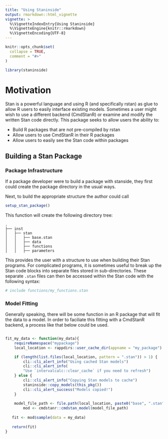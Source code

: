 ```yaml
---
title: "Using Staninside"
output: rmarkdown::html_vignette
vignette: >
  %\VignetteIndexEntry{Using Staninside}
  %\VignetteEngine{knitr::rmarkdown}
  %\VignetteEncoding{UTF-8}
---
```


```r
knitr::opts_chunk$set(
  collapse = TRUE,
  comment = "#>"
)
```

```r
library(staninside)
```

# Motivation

Stan is a powerful language and using R (and specifically rstan) as glue to allow R users to easily interface existing models.
Sometimes a user might wish to use a different backend (CmdStanR) or examine and modify the written Stan code directly.
This package seeks to allow users the ability to:

* Build R packages that are not pre-compiled by rstan
* Allow users to use CmdStanR in their R packages
* Allow users to easily see the Stan code within packages

## Building a Stan Package

### Package Infrastructure

If a package developer were to build a package with stanside, they first could create the package directory in the usual ways.

Next, to build the appropriate structure the author could call

```r
setup_stan_package()
```

This function will create the following directory tree:

```
.
├── inst
│   ├── stan
│   │   ├── base.stan
│   │   ├── data
│   │   ├── functions
│   │   ├── parameters

```
This provides the user with a structure to use when building their Stan programs.
For complicated programs, it is sometimes useful to break up the Stan code blocks into separate files stored in sub-directories. 
These separate `.stan` files can then be accessed within the Stan code with the following syntax:

```stan
# include functions/my_functions.stan
```
### Model Fitting

Generally speaking, there will be some function in an R package that will fit the data to a model. 
In order to faciliate this fitting with a CmdStanR backend, a process like that below could be used.

```r

fit_my_data <- function(my_data){
    requireNamespace("mypackage")
    local_location <- rappdirs::user_cache_dir(appname = "my_package")

    if (length(list.files(local_location, pattern = ".stan")) > 1) {
        cli::cli_alert_info("Using cached Stan models")
        cli::cli_alert_info(
        "Use `intervalcalc::clear_cache` if you need to refresh")
    } else {
        cli::cli_alert_info("Copying Stan models to cache")
        staninside::copy_models(this_pkg())
        cli::cli_alert_success("Models copied!")
    }
    
    model_file_path <- file.path(local_location, paste0("base", ".stan"))
        mod <- cmdstanr::cmdstan_model(model_file_path)
        
   fit <- mod$sample(data = my_data)
   
   return(fit)
}

```



